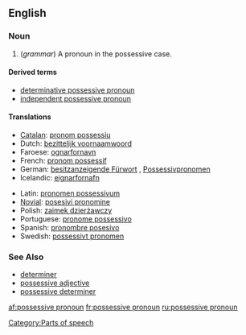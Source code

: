 ==English==
===Noun===
{{wikipedia}}
{{en-noun|sg=[[possessive]] [[pronoun]]}}

# (''grammar'') A pronoun in the possessive case.

====Derived terms====
*[[determinative possessive pronoun]]
*[[independent possessive pronoun]]

====Translations====
{{top}}
*[[Catalan]]: [[pronom possessiu]] {{m}}
*Dutch: [[bezittelijk voornaamwoord]] {{n}}
*Faroese: [[ognarfornavn]] {{n}}
*French: [[pronom possessif]] {{m}}
*German: [[besitzanzeigende Fürwort]] {{n}}, [[Possessivpronomen]] {{n}}
*Icelandic: [[eignarfornafn]] {{n}}
{{mid}}
*Latin: [[pronomen possessivum]] {{n}}
*[[Novial]]: [[posesivi pronomine]]
*Polish: [[zaimek dzierżawczy]] {{m}}
*Portuguese: [[pronome possessivo]] {{m}}
*Spanish: [[pronombre posesivo]] {{m}}
*Swedish: [[possessivt pronomen]] {{n}}
{{bottom}}

===See Also===
*[[determiner]]
*[[possessive adjective]]
*[[possessive determiner]]

[[Category:Parts of speech]]

[[af:possessive pronoun]]
[[fr:possessive pronoun]]
[[ru:possessive pronoun]]